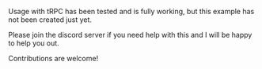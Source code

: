 Usage with tRPC has been tested and is fully working, but this example has not been created just yet.

Please join the discord server if you need help with this and I will be happy to help you out.

Contributions are welcome!
